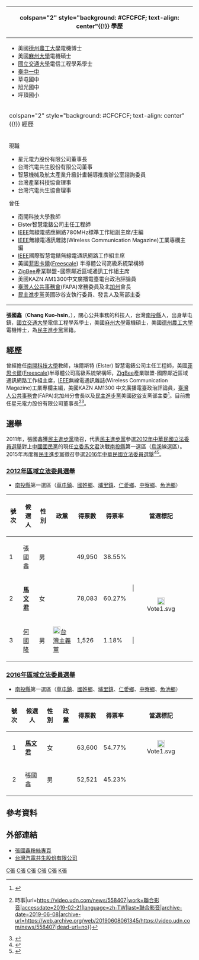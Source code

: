 {{Infobox Officeholder
| name = 張國鑫<br>Chang Kuo-hsin
| image = 
| imagesize = 
| office = {{DPP}}[[矽谷|矽谷]]支黨部主委
| term_start =2006年 
| term_end = 2010年 
| office2 =
| term_start2 = 
| term_end2 
| sex = 男
| birth_date = {{Birth date and age|1961|1|12}}
| birth_place = {{ROC|臺灣省}}[[南投縣|南投縣]][[草屯鎮|草屯鎮]]
| death_date =
| death_place =
| Native place = 
| nationality = {{ROC}}
| party = {{Dpp}}
| parents = 
| relatives = 
| spouse =
| children = 
| profession = 
| website = 
}}
<!-- 學經歷信息開始 -->
{| class="wikitable sortable infobox bordered" style="width: 22em; font-size: 90%; text-align: left; float:right;" cellpadding="3"
|+
|-
! colspan="2" style="background: #CFCFCF; text-align: center"{{!}} 學歷
|-
| colspan="2" style="font-size: 90%" |<div style="text-align: left">
*美國[[德克萨斯州农工大学|德州農工大學]]電機博士
*美國[[马萨诸塞大学|麻州大學]]電機碩士
*[[國立交通大學|國立交通大學]]電信工程學系學士
*[[臺中市立臺中第一高級中等學校|臺中一中]]
*草屯國中
*旭光國中
*坪頂國小
|-
! colspan="2" style="background: #CFCFCF; text-align: center"{{!}} 經歷
|-
| colspan="2" style="font-size: 90%" |<div style="text-align: left">
現職

*星元電力股份有限公司董事長
*台灣汽電共生股份有限公司董事
*智慧機械及航太產業升級計畫輔導推廣辦公室諮詢委員
*台灣產業科技協會理事
*台灣汽電共生協會理事<div style="text-align: left">
曾任

*南開科技大學教師
*Elster智慧電錶公司主任工程師
*[[电气电子工程师学会|IEEE]]無線電感應網路780MHz標準工作組副主席/主編
*[[电气电子工程师学会|IEEE]]無線電通訊雜誌(Wireless Communication Magazine)工業專欄主編
*[[电气电子工程师学会|IEEE]]國際智慧電錶無線電通訊網路工作組主席
*美國[[飞思卡尔|菲思卡爾]]([[飞思卡尔|Freescale]]) 半導體公司高級系統架構師
*[[ZigBee|ZigBee]]產業聯盟-國際鄰近區域通訊工作組主席
*美國KAZN AM1300中文廣播電臺電台政治評論員
*[[台灣人公共事務會|臺灣人公共事務會]](FAPA)常務委員及北[[加利福尼亚州|加州]]會長
*[[民主進步黨|民主進步黨]]美國矽谷支執行委員、發言人及黨部主委

|}

'''張國鑫'''（'''Chang Kuo-hsin'''，{{bd|1961年|1月12日|CatIdx=C張}}），關心公共事務的科技人，台灣[[南投縣|南投縣]]人，出身草屯鎮，[[國立交通大學|國立交通大學]]電信工程學系學士，美國[[马萨诸塞大学|麻州大學]]電機碩士，美國[[德克萨斯州农工大学|德州農工大學]]電機博士，為[[民主進步黨|民主進步黨]]黨籍。

== 經歷 ==
曾經擔任[[南開科技大學|南開科技大學]]教師，埃爾斯特 (Elster) 智慧電錶公司主任工程師，美國[[飞思卡尔|菲思卡爾]]([[飞思卡尔|Freescale]])半導體公司高級系統架構師，[[ZigBee|ZigBee]]產業聯盟-國際鄰近區域通訊網路工作組主席，[[电气电子工程师学会|IEEE]]無線電通訊雜誌(Wireless Communication Magazine)工業專欄主編，美國KAZN AM1300 中文廣播電臺政治評論員，[[台灣人公共事務會|臺灣人公共事務會]](FAPA)北加州分會長以及[[民主進步黨|民主進步黨]]美國[[硅谷|矽谷]]支黨部主委<ref>{{Cite web|title=民進黨矽谷支黨部迎接蔡英文場面盛大|url=http://www.taiwanus.net/news/news/2008/200809172306401076.htm|work=www.taiwanus.net|accessdate=2019-02-21|archive-date=2016-08-26|archive-url=https://web.archive.org/web/20160826104114/http://www.taiwanus.net/news/news/2008/200809172306401076.htm|dead-url=no}}</ref>。目前擔任星元電力股份有限公司董事長<ref>{{Cite web|title=南投縣綠營選將 都分獲新職 {{!}} 時事|url=https://video.udn.com/news/558407|work=聯合影音|accessdate=2019-02-21|language=zh-TW|last=聯合影音|archive-date=2019-06-08|archive-url=https://web.archive.org/web/20190608061345/https://video.udn.com/news/558407|dead-url=no}}</ref><ref>{{Cite web|title=前立委蔡煌瑯 10日就任「台灣車輛」董座 - 政治 - 自由時報電子報|url=https://news.ltn.com.tw/news/politics/breakingnews/1821442|work=news.ltn.com.tw|accessdate=2019-02-21|archive-date=2019-06-12|archive-url=https://web.archive.org/web/20190612101649/https://news.ltn.com.tw/news/politics/breakingnews/1821442|dead-url=no}}</ref>。

==選舉==
2011年，張國鑫獲[[民主進步黨|民主進步黨]]徵召，代表[[民主進步黨|民主進步黨]]參選[[2012年中華民國立法委員選舉|2012年中華民國立法委員選舉]]對上[[中國國民黨|中國國民黨]]的現任[[立委|立委]][[馬文君|馬文君]]決戰[[南投縣|南投縣]]第一選區（[[烏溪|烏溪]]線選區）。2015年再度獲[[民主進步黨|民主進步黨]]徵召參選[[2016年中華民國立法委員選舉|2016年中華民國立法委員選舉]]<ref>{{Cite web|title=南投縣立委第1選區 民進黨張國鑫完成登記|url=https://www.chinatimes.com/realtimenews/20151124003018-260407|work=中時電子報|accessdate=2019-02-21|language=zh-TW|last=中時電子報|archive-date=2019-06-11|archive-url=https://web.archive.org/web/20190611183646/https://www.chinatimes.com/realtimenews/20151124003018-260407|dead-url=no}}</ref><ref>{{Cite web|title=張國鑫：盼引進科技讓南投縣與世界接軌 - 政治 - 自由時報電子報|url=https://news.ltn.com.tw/news/politics/breakingnews/1538041|work=news.ltn.com.tw|accessdate=2019-02-21|archive-date=2019-06-04|archive-url=https://web.archive.org/web/20190604131720/https://news.ltn.com.tw/news/politics/breakingnews/1538041|dead-url=no}}</ref>。

===[[2012年中華民國立法委員選舉|2012年區域立法委員選舉]]===

*[[南投縣|南投縣]]第一選區（[[草屯鎮|草屯鎮]]、[[國姓鄉|國姓鄉]]、[[埔里鎮|埔里鎮]]、[[仁愛鄉|仁愛鄉]]、[[中寮鄉|中寮鄉]]、[[魚池鄉_(臺灣)|魚池鄉]]）
{| class="wikitable sortable"
!號次!!候選人
!性別!!政黨!!得票數!!得票率!!當選標記
|-
|1||張國鑫
|男||{{Dpp}}|| 49,950||38.55%||
|-
|2||'''[[馬文君|馬文君]]'''
|女||{{Kmt}}|| 78,083||60.27%|||<div align="center">[[File:Vote1.svg|20px]]
|-
|3||[[何國隆|何國隆]]
|男||[[File:Red_Taiwan_Stars.png|20px]][[台灣主義黨|台灣主義黨]]|| 1,526||1.18%|||
|}

===[[2016年中華民國立法委員選舉|2016年區域立法委員選舉]]===
*[[南投縣|南投縣]]第一選區（[[草屯鎮|草屯鎮]]、[[國姓鄉|國姓鄉]]、[[埔里鎮|埔里鎮]]、[[仁愛鄉|仁愛鄉]]、[[中寮鄉|中寮鄉]]、[[魚池鄉_(臺灣)|魚池鄉]]）

{| class="wikitable sortable"
!號次
!scope="col" class="unsortable"|候選人
!scope="col" class="unsortable"|性別
!scope="col" class="unsortable"|政黨
!得票數
!scope="col" class="unsortable"|得票率
!scope="col" class="unsortable"|當選標記
|-
|align="center"|1
|'''[[馬文君|馬文君]]'''
|align="center"|女
|{{Kmt}}
|align="right"|63,600
|align="right"|54.77%
|align="center"|[[File:Vote1.svg|20px]]
|-
|align="center"|2
|張國鑫
|align="center"|男
|{{Dpp}}
|align="right"|52,521
|align="right"|45.23%
|
|}

== 參考資料 ==
{{Reflist|2}}

== 外部連結 == 
*[https://www.facebook.com/Kchang.Fans 張國鑫粉絲專頁]
*[http://www.cogen.com.tw 台灣汽電共生股份有限公司] {{Wayback|url=http://www.cogen.com.tw/ |date=20220126151503 }}

[[Category:民主進步黨黨員|C張]]
[[Category:德州農工大學校友|C張]]
[[Category:麻州大學校友|C張]]
[[Category:國立交通大學校友|C張]]
[[Category:南投縣人|C張]]
[[Category:張姓|K張]]